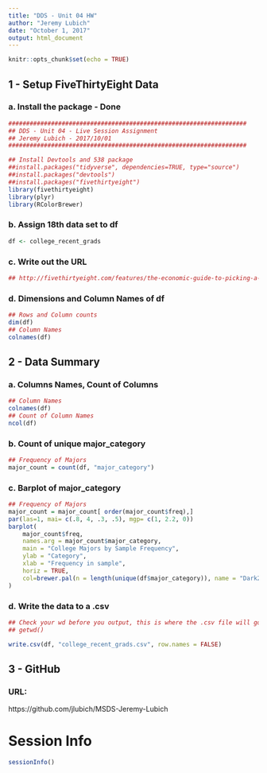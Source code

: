 ```yaml
---
title: "DDS - Unit 04 HW"
author: "Jeremy Lubich"
date: "October 1, 2017"
output: html_document
---
```


```r
knitr::opts_chunk$set(echo = TRUE)
```

## 1 - Setup FiveThirtyEight Data

### a. Install the package - Done

```r

###################################################################
## DDS - Unit 04 - Live Session Assignment
## Jeremy Lubich - 2017/10/01
###################################################################

## Install Devtools and 538 package
##install.packages("tidyverse", dependencies=TRUE, type="source")
##install.packages("devtools")
##install.packages("fivethirtyeight")
library(fivethirtyeight)
library(plyr)
library(RColorBrewer)
```

### b. Assign 18th data set to df

```r
df <- college_recent_grads
```

### c. Write out the URL


```r
## http://fivethirtyeight.com/features/the-economic-guide-to-picking-a-college-major/
```

### d. Dimensions and Column Names of df


```r
## Rows and Column counts
dim(df)
## Column Names
colnames(df)
```

## 2 - Data Summary

### a. Columns Names, Count of Columns
```r
## Column Names
colnames(df)
## Count of Column Names
ncol(df)
```

### b. Count of unique major_category

```r
## Frequency of Majors
major_count = count(df, "major_category")
```

### c. Barplot of major_category

```r
## Frequency of Majors
major_count = major_count[ order(major_count$freq),]
par(las=1, mai= c(.8, 4, .3, .5), mgp= c(1, 2.2, 0))
barplot(
    major_count$freq, 
    names.arg = major_count$major_category,
    main = "College Majors by Sample Frequency",
    ylab = "Category",
    xlab = "Frequency in sample",
    horiz = TRUE,
    col=brewer.pal(n = length(unique(df$major_category)), name = "Dark2")
)
```

### d. Write the data to a .csv

```r

## Check your wd before you output, this is where the .csv file will go
## getwd()

write.csv(df, "college_recent_grads.csv", row.names = FALSE)

```

## 3 - GitHub 

### URL:
https://github.com/jlubich/MSDS-Jeremy-Lubich

# Session Info

```r

sessionInfo()
```